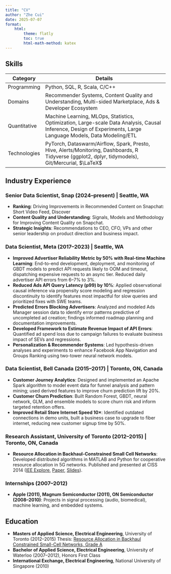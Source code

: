 ```yaml
---
title: "CV"
author: "Zhe Cui"
date: 2025-07-07
format:
    html:
        theme: flatly
        toc: true
        html-math-method: katex
---
```

## Skills
| Category      | Details |
|--------------|---------------------------------------------------------------------------------------------------------------------------------------------------------------------------------------------------|
| Programming  | Python, SQL, R, Scala, C/C++ |
| Domains      | Recommender Systems, Content Quality and Understanding, Multi-sided Marketplace, Ads & Developer Ecosystem |
| Quantitative | Machine Learning, MLOps, Statistics, Optimization, Large-scale Data Analysis, Causal Inference, Design of Experiments, Large Language Models, Data Modeling/ETL |
| Technologies | PyTorch, Dataswarm/Airflow, Spark, Presto, Hive, Alerts/Monitoring, Dashboards, R Tidyverse (ggplot2, dplyr, tidymodels), Git/Mercurial, $\LaTeX$ |

## Industry Experience 

### Senior Data Scientist, Snap (2024–present) | Seattle, WA
* **Ranking**: Driving Improvements in Recommended Content on Snapchat: Short Video Feed, Discover
* **Content Quality and Understanding**: Signals, Models and Methodology for Improving Content Quality on Snapchat. 
* **Strategic Insights**: Recommendations to CEO, CFO, VPs and other senior leadership on product direction and business impact.

### Data Scientist, Meta (2017–2023) | Seattle, WA

* **Improved Advertiser Reliability Metric by 50% with Real-time Machine Learning**: End-to-end development, deployment, and monitoring of GBDT models to predict API requests likely to OOM and timeout, dispatching expensive requests to an async tier. Reduced daily advertiser API errors from 6–7% to 3%.
* **Reduced Ads API Query Latency (p99) by 10%**: Applied observational causal inference via propensity score modeling and regression discontinuity to identify features most impactful for slow queries and prioritized fixes with SWE teams.
* **Predicted Errors Blocking Advertisers**: Analyzed and modeled Ads Manager session data to identify error patterns predictive of uncompleted ad creation; findings informed roadmap planning and documentation improvements.
* **Developed Framework to Estimate Revenue Impact of API Errors**: Quantified ad spend loss due to campaign failures to evaluate business impact of SEVs and regressions.
* **Personalization & Recommender Systems**: Led hypothesis-driven analyses and experiments to enhance Facebook App Navigation and Groups Ranking using two-tower neural network models.

### Data Scientist, Bell Canada (2015–2017) | Toronto, ON, Canada

* **Customer Journey Analytics**: Designed and implemented an Apache Spark algorithm to model event data for funnel analysis and pattern mining; used derived features to improve churn prediction lift by 20%.
* **Customer Churn Prediction**: Built Random Forest, GBDT, neural network, GLM, and ensemble models to score churn risk and inform targeted retention offers.
* **Improved Retail Store Internet Speed 10×**: Identified outdated connections in demo units, built a business case to upgrade to fiber internet, reducing new customer signup time by 50%.

### Research Assistant, University of Toronto (2012–2015) | Toronto, ON, Canada

* **Resource Allocation in Backhaul-Constrained Small Cell Networks**: Developed distributed algorithms in MATLAB and Python for cooperative resource allocation in 5G networks. Published and presented at CISS 2014 ([IEE Explore](https://ieeexplore.ieee.org/abstract/document/6814100), [Paper](assets/talks/ciss2014_paper.pdf), [Slides](assets/talks/ciss2014_slides.pdf)).

### Internships (2007–2012)

* **Apple (2011), Magnum Semiconductor (2011), ON Semiconductor (2008–2010)**: Projects in signal processing (audio, biomedical), machine learning, and embedded systems.

## Education

* **Masters of Applied Science, Electrical Engineering**, University of Toronto (2012–2015)
  Thesis: [Resource Allocation in Backhaul Constrained Small-Cell Networks, Grade A](https://tspace.library.utoronto.ca/handle/1807/69611)
* **Bachelor of Applied Science, Electrical Engineering**, University of Waterloo (2007–2012), Honors First Class
* **International Exchange, Electrical Engineering**, National University of Singapore (2010)
